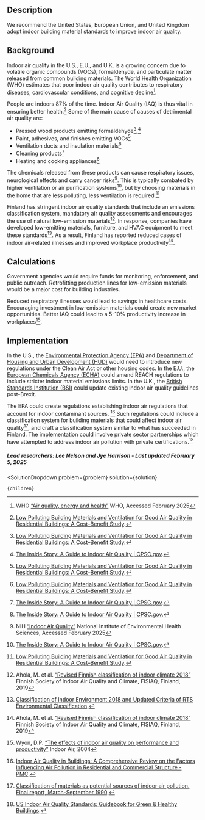 


## Description
We recommend the United States, European Union, and United Kingdom adopt indoor building material standards to improve indoor air quality.

## Background
Indoor air quality in the U.S., E.U., and U.K. is a growing concern due to volatile organic compounds (VOCs), formaldehyde, and particulate matter released from common building materials. The World Health Organization (WHO) estimates that poor indoor air quality contributes to respiratory diseases, cardiovascular conditions, and cognitive decline[^"7"].

People are indoors 87% of the time. Indoor Air Quality (IAQ) is thus vital in ensuring better health.[^"1"] Some of the main cause of causes of detrimental air quality are:  
- Pressed wood products emitting formaldehyde[^"1"],[^"3"]  
- Paint, adhesives, and finishes emitting VOCs[^"1"]  
- Ventilation ducts and insulation materials[^"1"]  
- Cleaning products[^"3"]  
- Heating and cooking appliances[^"3"]

The chemicals released from these products can cause respiratory issues, neurological effects and carry cancer risks[^"8"]. This is typically combated by higher ventilation or air purification systems[^"3"], but by choosing materials in the home that are less polluting, less ventilation is required.[^"1"]

Finland has stringent indoor air quality standards that include an emissions classification system, mandatory air quality assessments and encourages the use of natural low-emission materials[^"9"]. In response, companies have developed low-emitting materials, furniture, and HVAC equipment to meet these standards[^"2"]. As a result, Finland has reported reduced cases of indoor air-related illnesses and improved workplace productivity[^"9"].

## Calculations
Government agencies would require funds for monitoring, enforcement, and public outreach.
Retrofitting production lines for low-emission materials would be a major cost for building industries.

Reduced respiratory illnesses would lead to savings in healthcare costs.
Encouraging investment in low-emission materials could create new market opportunities.
Better IAQ could lead to a 5-10% productivity increase in workplaces[^"10"].

## Implementation
In the U.S., the [Environmental Protection Agency (EPA)]( https://www.epa.gov/) and [Department of Housing and Urban Development (HUD)]( https://www.hud.gov/) would need to introduce new regulations under the Clean Air Act or other housing codes. 
In the E.U., the [European Chemicals Agency (ECHA)]( https://echa.europa.eu/) could amend REACH regulations to include stricter indoor material emissions limits. 
In the U.K., the [British Standards Institution (BSI)]( https://www.bsigroup.com/en-US/) could update existing indoor air quality guidelines post-Brexit.

The EPA could create regulations establishing indoor air regulations that account for indoor contaminant sources. [^"4"] Such regulations could include a classification system for building materials that could affect indoor air quality[^"6"], and craft a classification system similar to what has succeeded in Finland. The implementation could involve private sector partnerships which have attempted to address indoor air pollution with private certifications.[^"5"]

##### Lead researchers: Lee Nelson and Jye Harrison - Last updated February 5, 2025

[^"1"]:  [Low Polluting Building Materials and Ventilation for Good Air Quality in Residential Buildings: A Cost–Benefit Study](https://www.mdpi.com/2073-4433/11/1/102).

[^"2"]:  [Classification of Indoor Environment 2018 and Updated Criteria of RTS Environmental Classification](https://iopscience.iop.org/article/10.1088/1755-1315/297/1/012045/pdf).

[^"3"]:  [The Inside Story: A Guide to Indoor Air Quality | CPSC.gov](https://www.cpsc.gov/Safety-Education/Safety-Guides/Home/The-Inside-Story-A-Guide-to-Indoor-Air-Quality).

[^"4"]:  [Indoor Air Quality in Buildings: A Comprehensive Review on the Factors Influencing Air Pollution in Residential and Commercial Structure - PMC](https://www.ncbi.nlm.nih.gov/pmc/articles/PMC8004912/).

[^"5"]:  [US Indoor Air Quality Standards: Guidebook for Green & Healthy Buildings](https://www.buildingsiot.com/indoor-air-quality-standards-bd).

[^"6"]:  [Classification of materials as potential sources of indoor air pollution. Final report, March-September 1990](https://www.osti.gov/biblio/6175118).

[^"7"]:  WHO [“Air quality, energy and health”]( https://www.who.int/teams/environment-climate-change-and-health/air-quality-energy-and-health/health-impacts) WHO, Accessed February 2025

[^"8"]:  NIH [“Indoor Air Quality”]( https://www.niehs.nih.gov/health/topics/agents/indoor-air) National Institute of Environmental Health Sciences, Accessed February 2025

[^"9"]:  Ahola, M. et al. [“Revised Finnish classification of indoor climate 2018”]( https://doi.org/10.1051/e3sconf/201911102017) Finnish Society of Indoor Air Quality and Climate, FISIAQ, Finland, 2019

[^"10"]:  Wyon, D.P. [“The effects of indoor air quality on performance and productivity”]( https://doi.org/10.1111/j.1600-0668.2004.00278.x) Indoor Air, 2004


  <SolutionDropdown 
    problem={problem} 
    solution={solution}
  >
    {children}
  </SolutionDropdown>